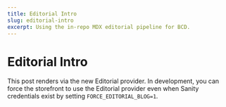 ```yaml
---
title: Editorial Intro
slug: editorial-intro
excerpt: Using the in-repo MDX editorial pipeline for BCD.
---
```


# Editorial Intro

This post renders via the new Editorial provider. In development, you can
force the storefront to use the Editorial provider even when Sanity credentials
exist by setting `FORCE_EDITORIAL_BLOG=1`.

